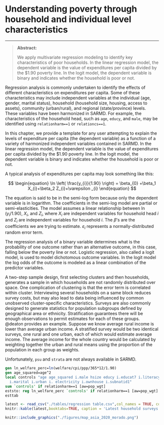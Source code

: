 # Understanding poverty through household and individual level characteristics
***
> **Abstract:** 
>
> We apply multivariate regression modeling to identify key characteristics of poor households. In the linear regression model, the dependent variable is the value of expenditures per capita divided by the $1.90 poverty line. In the logit model, the dependent variable is binary and indicates whether the household is poor or not. 

Regression analysis is commonly undertaken to identify the effects of different characteristics on expenditures per capita. Some of these characteristics may include independent variables at the individual (age, gender, marital status), household (household size, housing, access to assets), community (urban/rural), and regional (state/province) levels. These variables have been harmonized in SARMD. For example, the  characteristics of the household head, such as `age`, `educy`, and `male`, may be identified using `relationharm==1` or `relationcs==1`. 

In this chapter, we provide a template for any user attempting to explain the levels of expenditure per capita (the dependent variable) as a function of a variety of harmonized independent variables contained in SARMD. In the linear regression model, the dependent variable is the value of expenditures per capita divided by the $1.90 poverty line. In the logit model, the dependent variable is binary and indicates whether the household is poor or not. 

A typical analysis of expenditures per capita may look something like this:

$$
\begin{equation} 
  \ln \left( \frac{y_{i}}{1.90} \right) = \beta_{0} +\beta_1 X_{i}+\beta_2 Z_{i}+\varepsilon _{i}
\end{equation} 
$$

The equation is said to be in the semi-log form because only the dependent variable is in logarithm. The coefficients in the semi-log model are partial or semi-elasticities. The model assumes a linear relationship between $\ln (y_{i}/1.90)$, $X_{i}$, and $Z_{i}$, where $X_{i}$ are independent variables for household head $i$ and $Z_{i}$ are independent variables for household $i$. The $\beta$'s are the coefficients we are trying to estimate. $\varepsilon _{i}$ represents a normally-distributed random error term. 

The regression analysis of a binary variable determines what is the probability of one outcome rather than an alternative outcome, in this case, falling below the poverty line or not. Logistic regression, also called a logit model, is used to model dichotomous outcome variables. In the logit model the log odds of the outcome is modeled as a linear combination of the predictor variables.

A two-step sample design, first selecting clusters and then households, generates a sample in which households are not randomly distributed over space. One complication of clustering is that the error term is correlated within cluster. Interviewing several households on a same block reduces survey costs, but may also lead to data being influenced by common unobserved cluster-specific characteristics. Surveys are also commonly designed to generate statistics for population subgroups defined by geographical area or ethnicity. Stratification guarantees there will be enough observations to permit estimates for each of these groups. @deaton provides an example. Suppose we know average rural income is lower than average urban income. A stratified survey would be two identical surveys, one rural and one urban, each of which would estimate average income. The average income for the whole country would be calculated by weighting together the urban and rural means using the proportion of the population in each group as weights. 

Unfortunately, `psu` and `strata` are not always available in SARMD. 





```stata
gen ln_welfare_perc=ln(welfare/cpi/ppp/365*12/1.90)
gen age_squared=age^2
local controls "age age_squared i.male hsize educy i.educat7 i.literacy \\
  i.marital i.urban i. electricity i.ownhouse i.subnatid1"
sum `controls' if relationharm==1 [aw=pop_wgt]
eststo: reg ln_welfare_perc `controls' if relationharm==1 [aw=pop_wgt]
esttab
```

```{r shcregtable, echo=FALSE, warning=FALSE, eval=TRUE, error=FALSE, results='markup', tidy=TRUE, cache=FALSE}
latest <- read_csv("./tables/regression table.csv",col_names = TRUE, col_types = cols())
knitr::kable(latest,booktabs=TRUE, caption = 'Latest household surveys available in SARMD')
```





```{r worldpop, out.width='100%', fig.asp=1, echo=FALSE, warning=FALSE, eval=FALSE, error=FALSE, results='markup', tidy=TRUE, cache=FALSE, fig.cap='South Asia Population Estimates from [WorldPop](https://www.worldpop.org/)', fig.align='center'}
knitr::include_graphics("./figures/map_asia_2020_morado.png")
```

